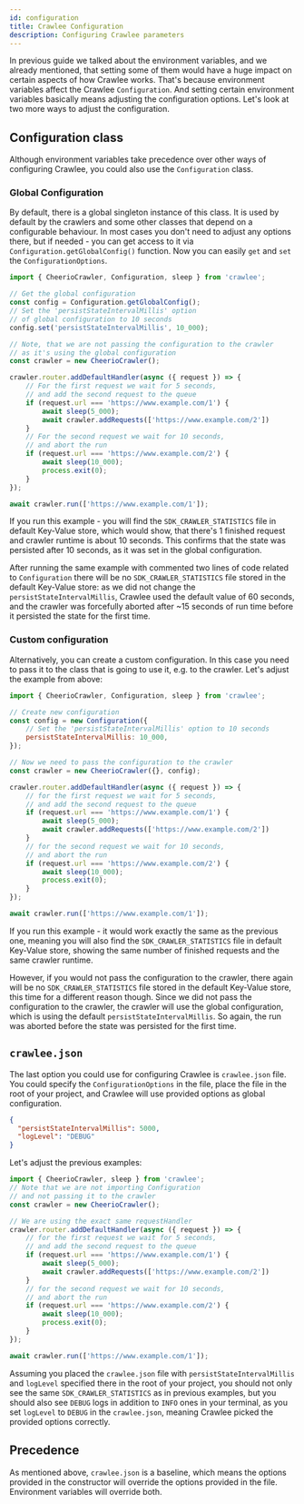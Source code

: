 ```yaml
---
id: configuration
title: Crawlee Configuration
description: Configuring Crawlee parameters
---
```



In previous guide we talked about the environment variables, and we already mentioned, that setting some of them would have a huge impact on certain aspects of how Crawlee works. That's because environment variables affect the Crawlee <ApiLink to="core/class/Configuration">`Configuration`</ApiLink>. And setting certain environment variables basically means adjusting the configuration options. Let's look at two more ways to adjust the configuration.

## Configuration class

Although environment variables take precedence over other ways of configuring Crawlee, you could also use the <ApiLink to="core/class/Configuration">`Configuration`</ApiLink> class.

### Global Configuration

By default, there is a global singleton instance of this class. It is used by default by the crawlers and some other classes that depend on a configurable behaviour. In most cases you don't need to adjust any options there, but if needed - you can get access to it via <ApiLink to="core/class/Configuration#getGlobalConfig">`Configuration.getGlobalConfig()`</ApiLink> function. Now you can easily <ApiLink to="core/class/Configuration#get">`get`</ApiLink> and <ApiLink to="core/class/Configuration#set">`set`</ApiLink> the <ApiLink to="core/interface/ConfigurationOptions">`ConfigurationOptions`</ApiLink>.

```js
import { CheerioCrawler, Configuration, sleep } from 'crawlee';

// Get the global configuration
const config = Configuration.getGlobalConfig();
// Set the 'persistStateIntervalMillis' option
// of global configuration to 10 seconds
config.set('persistStateIntervalMillis', 10_000);

// Note, that we are not passing the configuration to the crawler
// as it's using the global configuration
const crawler = new CheerioCrawler();

crawler.router.addDefaultHandler(async ({ request }) => {
    // For the first request we wait for 5 seconds,
    // and add the second request to the queue
    if (request.url === 'https://www.example.com/1') {
        await sleep(5_000);
        await crawler.addRequests(['https://www.example.com/2'])
    }
    // For the second request we wait for 10 seconds,
    // and abort the run
    if (request.url === 'https://www.example.com/2') {
        await sleep(10_000);
        process.exit(0);
    }
});

await crawler.run(['https://www.example.com/1']);
```

If you run this example - you will find the `SDK_CRAWLER_STATISTICS` file in default Key-Value store,
which would show, that there's 1 finished request and crawler runtime is about 10 seconds.
This confirms that the state was persisted after 10 seconds, as it was set in the global configuration.

After running the same example with commented two lines of code related to `Configuration` there will be
no `SDK_CRAWLER_STATISTICS` file stored in the default Key-Value store:
as we did not change the `persistStateIntervalMillis`, Crawlee used the default value of 60 seconds,
and the crawler was forcefully aborted after ~15 seconds of run time before it persisted the state for the first time.

### Custom configuration

Alternatively, you can create a custom configuration. In this case you need to pass it to the class that is going to use it, e.g. to the crawler. Let's adjust the example from above:

```js
import { CheerioCrawler, Configuration, sleep } from 'crawlee';

// Create new configuration
const config = new Configuration({
    // Set the 'persistStateIntervalMillis' option to 10 seconds
    persistStateIntervalMillis: 10_000,
});

// Now we need to pass the configuration to the crawler
const crawler = new CheerioCrawler({}, config);

crawler.router.addDefaultHandler(async ({ request }) => {
    // for the first request we wait for 5 seconds,
    // and add the second request to the queue
    if (request.url === 'https://www.example.com/1') {
        await sleep(5_000);
        await crawler.addRequests(['https://www.example.com/2'])
    }
    // for the second request we wait for 10 seconds,
    // and abort the run
    if (request.url === 'https://www.example.com/2') {
        await sleep(10_000);
        process.exit(0);
    }
});

await crawler.run(['https://www.example.com/1']);
```

If you run this example - it would work exactly the same as the previous one,
meaning you will also find the `SDK_CRAWLER_STATISTICS` file in default Key-Value store,
showing the same number of finished requests and the same crawler runtime.

However, if you would not pass the configuration to the crawler, there again will be
no `SDK_CRAWLER_STATISTICS` file stored in the default Key-Value store, this time for a different reason though.
Since we did not pass the configuration to the crawler,
the crawler will use the global configuration, which is using the default `persistStateIntervalMillis`. So again, the run was aborted before the state was persisted for the first time.

## `crawlee.json`

The last option you could use for configuring Crawlee is `crawlee.json` file. You could specify the <ApiLink to="core/interface/ConfigurationOptions">`ConfigurationOptions`</ApiLink> in the file, place the file in the root of your project, and Crawlee will use provided options as global configuration.

```json title="crawlee.json"
{
  "persistStateIntervalMillis": 5000,
  "logLevel": "DEBUG"
}
```

Let's adjust the previous examples:

```js
import { CheerioCrawler, sleep } from 'crawlee';
// Note that we are not importing Configuration
// and not passing it to the crawler
const crawler = new CheerioCrawler();

// We are using the exact same requestHandler
crawler.router.addDefaultHandler(async ({ request }) => {
    // for the first request we wait for 5 seconds,
    // and add the second request to the queue
    if (request.url === 'https://www.example.com/1') {
        await sleep(5_000);
        await crawler.addRequests(['https://www.example.com/2'])
    }
    // for the second request we wait for 10 seconds,
    // and abort the run
    if (request.url === 'https://www.example.com/2') {
        await sleep(10_000);
        process.exit(0);
    }
});

await crawler.run(['https://www.example.com/1']);
```

Assuming you placed the `crawlee.json` file with `persistStateIntervalMillis` and `logLevel` specified there in the root of your project, you should not only see the same `SDK_CRAWLER_STATISTICS` as in previous examples, but you should also see `DEBUG` logs in addition to `INFO` ones in your terminal, as you set `logLevel` to `DEBUG` in the `crawlee.json`, meaning Crawlee picked the provided options correctly.

## Precedence

As mentioned above, `crawlee.json` is a baseline, which means the options provided in the constructor will override the options provided in the file. Environment variables will override both.
